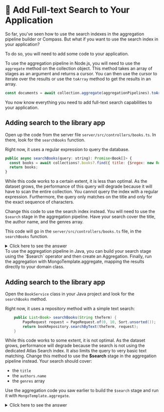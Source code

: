 
# 👐 Add Full-text Search to Your Application

So far, you've seen how to use the search indexes in the aggregation pipeline builder or Compass. But what if you want to use the search index in your application?

To do so, you will need to add some code to your application.

<Tabs groupId="server">
<TabItem value="node" label="🚀 NodeJS/Express">

To use the aggregation pipeline in Node.js, you will need to use the `aggregate` method on the collection object. This method takes an array of stages as an argument and returns a cursor. You can then use the cursor to iterate over the results or use the `toArray` method to get the results in an array.

```js
const documents = await collection.aggregate(aggregationPipelines).toArray();
```

You now know everything you need to add full-text search capabilities to your application.

## Adding search to the library app

Open up the code from the server file `server/src/controllers/books.ts`. In there, look for the `searchBooks` function.

Right now, it uses a regular expression to query the database.

```js title='server/src/controllers/books.ts'
public async searchBooks(query: string): Promise<Book[]> {
  const books = await collections?.books?.find({ title: {$regex: new RegExp(query, "i")} }).toArray();
  return books;
}
```
While this code works to a certain extent, it is less than optimal. As the dataset grows, the performance of this query will degrade because it will have to scan the entire collection. You cannot query the index with a regular expression. Furthermore, the query only matches on the title and only for the exact sequence of characters.

Change this code to use the search index instead. You will need to use the `$search` stage in the aggregation pipeline. Have your search cover the title, the author name, and the genres array.

This code will go in the `server/src/controllers/books.ts` file, in the `searchBooks` function.

<details>
<summary>Click here to see the answer</summary>
<div>

```js title='server/src/controllers/books.ts'
public async searchBooks(query: string): Promise<Book[]> {
  const aggregationPipeline = [
      {
          $search: {
              index: 'fulltextsearch',
              text: {
                  query,
                  path: ['title', 'authors.name', 'genres']
              }
          }
      }
  ];
  const books = await collections?.books?.aggregate(aggregationPipeline).toArray() as Book[];
  return books;
}
```
</div>
</details>

</TabItem>
<TabItem value="java" label="☕️ Java Spring Boot">
To use the aggregation pipeline in Java, you can build your search stage using the `$search` operator and then create an Aggregation. Finally, run the aggregation with MongoTemplate.aggregate, mapping the results directly to your domain class.

## Adding search to the library app 

Open the `BookService` class in your Java project and look for the `searchBooks` method.

Right now, it uses a repository method with a simple text search:

```java title='java-server/src/main/java/com/mongodb/devrel/library/domain/service/BookService.java'
    public List<Book> searchBooks(String theTerm) {
        PageRequest request = PageRequest.of(0, 10, Sort.unsorted());
        return bookRepository.searchByText(theTerm, request);
    }
```

While this code works to some extent, it is not optimal. As the dataset grows, performance will degrade because the search is not using the dedicated Atlas Search index. It also limits the query to very basic text matching. Change this method to use the **$search** stage in the aggregation pipeline instead.
Your search should cover:

- the `title`
- the `authors.name`
- the `genres` array

Use the aggregation code you saw earlier to build the `$search` stage and run it with `MongoTemplate.aggregate`.

<details>
<summary>Click here to see the answer</summary>
<div>

```java title='src/main/java/com/mongodb/devrel/library/domain/service/BookService.java'
public List<Book> searchBooks(String theTerm) {
    AggregationOperation searchStage = context -> new Document("$search",
      new Document("index", "fulltextsearch")
              .append("text", new Document("query", theTerm)
              .append("path", Arrays.asList("title", "authors.name", "genres")))
    );
    Aggregation aggregation = Aggregation.newAggregation(searchStage);

    return mongoTemplate.aggregate(aggregation, "books", Book.class).getMappedResults();
}
```
</div>
</details>
</TabItem>

</Tabs>